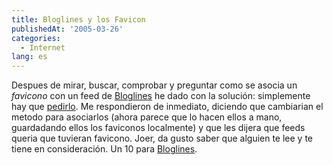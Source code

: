 ```yaml
---
title: Bloglines y los Favicon
publishedAt: '2005-03-26'
categories:
  - Internet
lang: es
---
```


Despues de mirar, buscar, comprobar y preguntar como se asocia un _favicono_ con un feed de [Bloglines](http://www.bloglines.com/) he dado con la solución: simplemente hay que [pedirlo](http://www.bloglines.com/contact). Me respondieron de inmediato, diciendo que cambiarian el metodo para asociarlos (ahora parece que lo hacen ellos a mano, guardadando ellos los faviconos localmente) y que les dijera que feeds queria que tuvieran favicono. Joer, da gusto saber que alguien te lee y te tiene en consideración. Un 10 para [Bloglines](http://www.bloglines.com/).
